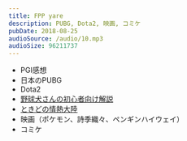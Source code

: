 ```yaml
---
title: FPP yare
description: PUBG, Dota2, 映画, コミケ
pubDate: 2018-08-25
audioSource: /audio/10.mp3
audioSize: 96211737
---
```


- PGI感想
- 日本のPUBG
- Dota2
- [野球犬さんの初心者向け解説](https://twitter.com/baseballdogs5/status/1025775538277822464)
- [ときどの情熱大陸](https://twitter.com/Dragon_lily/status/1028644449708994562)
- 映画（ポケモン、詩季織々、ペンギンハイウェイ）
- コミケ